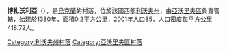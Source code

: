 {{coord|50|0|36|N|23|12|43|E|scale:100000|display=title}}

'''博扎沃利亞'''（{{lang-uk|Божа Воля}}），是[[烏克蘭|烏克蘭]]的村落，位於該國西部[[利沃夫州|利沃夫州]]，由[[亞沃里夫區|亞沃里夫區]]負責管轄，始建於1380年，面積0.2平方公里，2001年人口85，人口密度每平方公里418.72人。

{{DEFAULTSORT:Божа Воля}}
[[Category:利沃夫州村落|Category:利沃夫州村落]]
[[Category:亞沃里夫區村落|Category:亞沃里夫區村落]]


{{Lviv-geo-stub}}